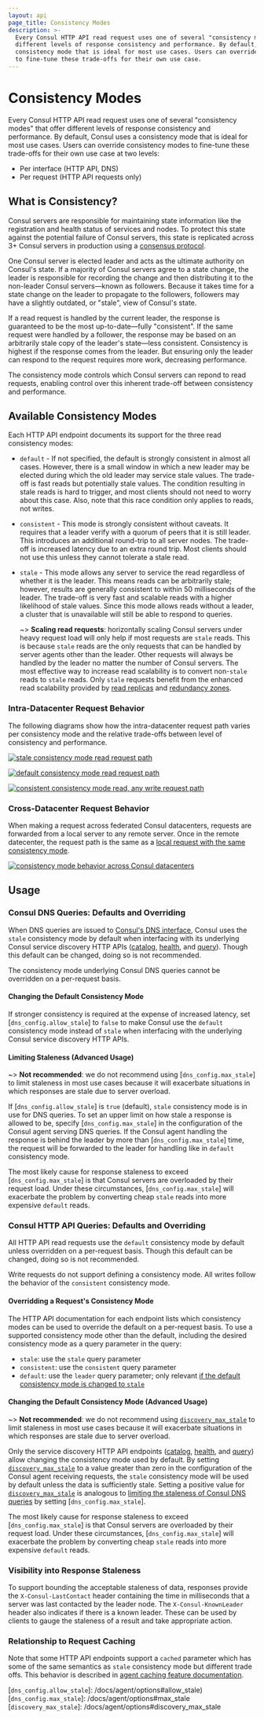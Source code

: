 ```yaml
---
layout: api
page_title: Consistency Modes
description: >-
  Every Consul HTTP API read request uses one of several "consistency modes" that offer
  different levels of response consistency and performance. By default, Consul uses a
  consistency mode that is ideal for most use cases. Users can override consistency modes
  to fine-tune these trade-offs for their own use case.
---
```


# Consistency Modes

Every Consul HTTP API read request uses one of several "consistency modes" that offer
different levels of response consistency and performance. By default, Consul uses a
consistency mode that is ideal for most use cases. Users can override consistency modes
to fine-tune these trade-offs for their own use case at two levels:
- Per interface (HTTP API, DNS)
- Per request (HTTP API requests only)

## What is Consistency?

Consul servers are responsible for maintaining state information like the registration and
health status of services and nodes. To protect this state against the potential failure of
Consul servers, this state is replicated across 3+ Consul servers in production using a
[consensus protocol](/docs/architecture/consensus).

One Consul server is elected leader and acts as the ultimate authority on Consul's state.
If a majority of Consul servers agree to a state change, the leader is responsible for recording
the change and then distributing it to the non-leader Consul servers—known as followers.
Because it takes time for a state change on the leader to propagate to the followers,
followers may have a slightly outdated, or "stale", view of Consul's state.

If a read request is handled by the current leader, the response is guaranteed
to be the most up-to-date—fully "consistent". If the same request were handled by a
follower, the response may be based on an arbitrarily stale copy of the leader's
state—less consistent. Consistency is highest if the response comes from the leader.
But ensuring only the leader can respond to the request requires more work,
decreasing performance.

The consistency mode controls which Consul servers can repond to read requests,
enabling control over this inherent trade-off between consistency and performance.

## Available Consistency Modes

Each HTTP API endpoint documents its support for the three read consistency modes:

- `default` - If not specified, the default is strongly consistent in almost all
  cases. However, there is a small window in which a new leader may be elected
  during which the old leader may service stale values. The trade-off is fast
  reads but potentially stale values. The condition resulting in stale reads is
  hard to trigger, and most clients should not need to worry about this case.
  Also, note that this race condition only applies to reads, not writes.

- `consistent` - This mode is strongly consistent without caveats. It requires
  that a leader verify with a quorum of peers that it is still leader. This
  introduces an additional round-trip to all server nodes. The trade-off is
  increased latency due to an extra round trip. Most clients should not use this
  unless they cannot tolerate a stale read.

- `stale` - This mode allows any server to service the read regardless of
  whether it is the leader. This means reads can be arbitrarily stale; however,
  results are generally consistent to within 50 milliseconds of the leader. The
  trade-off is very fast and scalable reads with a higher likelihood of stale
  values. Since this mode allows reads without a leader, a cluster that is
  unavailable will still be able to respond to queries.

  ~> **Scaling read requests**: horizontally scaling Consul servers under
  heavy request load will only help if most requests are `stale` reads.
  This is because `stale` reads are the only requests that can be handled by
  server agents other than the leader. Other requests will always be handled
  by the leader no matter the number of Consul servers.
  The most effective way to increase read scalability is to convert non-`stale`
  reads to `stale` reads.
  Only `stale` requests benefit from the enhanced read scalability provided by
  [read replicas](/docs/enterprise/read-scale) and
  [redundancy zones](/docs/enterprise/redundancy).

### Intra-Datacenter Request Behavior

The following diagrams show how the intra-datacenter request path varies
per consistency mode and the relative trade-offs between level of consistency and performance.

<Tabs>
<Tab heading="Stale reads">

[![stale consistency mode read request path](/img/consistency-modes/consistency-mode-stale.png)](/img/consistency-modes/consistency-mode-stale.png)

</Tab>

<Tab heading="Default reads">

[![default consistency mode read request path](/img/consistency-modes/consistency-mode-default.png)](/img/consistency-modes/consistency-mode-default.png)

</Tab>
<Tab heading="Consistent reads, all writes">

[![consistent consistency mode read, any write request path](/img/consistency-modes/consistency-mode-consistent.png)](/img/consistency-modes/consistency-mode-consistent.png)

</Tab>
</Tabs>

### Cross-Datacenter Request Behavior

When making a request across federated Consul datacenters, requests are forwarded from
a local server to any remote server. Once in the remote datecenter, the request path
is the same as a [local request with the same consistency mode](#intra-datacenter-request-behavior).

[![consistency mode behavior across Consul datacenters](/img/consistency-modes/consistency-mode-cross-datacenter.png)](/img/consistency-modes/consistency-mode-cross-datacenter.png)

## Usage

### Consul DNS Queries: Defaults and Overriding

When DNS queries are issued to [Consul's DNS interface](/docs/discovery/dns),
Consul uses the `stale` consistency mode by default when interfacing with its
underlying Consul service discovery HTTP APIs
([catalog](/api-docs/catalog), [health](/api-docs/health), and [query](/api-docs/query)).
Though this default can be changed, doing so is not recommended.

The consistency mode underlying Consul DNS queries cannot be overridden on a
per-request basis.

#### Changing the Default Consistency Mode

If stronger consistency is required at the expense of increased latency,
set [`dns_config.allow_stale`] to `false` to make Consul use the
`default` consistency mode instead of `stale`
when interfacing with the underlying Consul service discovery HTTP APIs.

#### Limiting Staleness (Advanced Usage)

~> **Not recommended**: we do not recommend using [`dns_config.max_stale`]
to limit staleness in most use cases because it will exacerbate situations in which responses
are stale due to server overload.

If [`dns_config.allow_stale`] is `true` (default), `stale` consistency mode is in use for DNS queries.
To set an upper limit on how stale a response is allowed to be, specify [`dns_config.max_stale`]
in the configuration of the Consul agent serving DNS queries.
If the Consul agent handling the response is behind the leader by more than [`dns_config.max_stale`]
time, the request will be forwarded to the leader for handling like in `default` consistency mode.

The most likely cause for response staleness to exceed [`dns_config.max_stale`] is that
Consul servers are overloaded by their request load. Under these circumstances, [`dns_config.max_stale`]
will exacerbate the problem by converting cheap `stale` reads into more expensive `default` reads.

### Consul HTTP API Queries: Defaults and Overriding

All HTTP API read requests use the `default` consistency mode by default
unless overridden on a per-request basis. Though this default can be changed,
doing so is not recommended.

Write requests do not support defining a consistency mode.
All writes follow the behavior of the `consistent` consistency mode.

#### Overridding a Request's Consistency Mode

The HTTP API documentation for each endpoint lists which consistency modes can be used
to override the default on a per-request basis. To use a supported consistency mode
other than the default, including the desired consistency mode as a query parameter in the query:
- `stale`: use the `stale` query parameter
- `consistent`: use the `consistent` query parameter
- `default`: use the `leader` query parameter;
   only relevant [if the default consistency mode is changed to `stale`](#changing-the-default-consistency-mode-advanced-usage)

#### Changing the Default Consistency Mode (Advanced Usage)

~> **Not recommended**: we do not recommend using
[`discovery_max_stale`](/docs/agent/options#discovery_max_stale)
to limit staleness in most use cases because it will exacerbate situations in which responses
are stale due to server overload.

Only the service discovery HTTP API endpoints
([catalog](/api-docs/catalog), [health](/api-docs/health), and [query](/api-docs/query))
allow changing the consistency mode used by default. By setting
[`discovery_max_stale`](/docs/agent/options#discovery_max_stale)
to a value greater than zero in the configuration of the Consul agent receiving requests,
the `stale` consistency mode will be used by default unless the data is sufficiently stale.
Setting a positive value for [`discovery_max_stale`](/docs/agent/options#discovery_max_stale)
is analogous to [limiting the staleness of Consul DNS queries](#limiting-staleness-advanced-usage)
by setting [`dns_config.max_stale`].

The most likely cause for response staleness to exceed [`dns_config.max_stale`] is that
Consul servers are overloaded by their request load. Under these circumstances, [`dns_config.max_stale`]
will exacerbate the problem by converting cheap `stale` reads into more expensive `default` reads.

### Visibility into Response Staleness

To support bounding the acceptable staleness of data, responses provide the
`X-Consul-LastContact` header containing the time in milliseconds that a server
was last contacted by the leader node. The `X-Consul-KnownLeader` header also
indicates if there is a known leader. These can be used by clients to gauge the
staleness of a result and take appropriate action.

### Relationship to Request Caching

Note that some HTTP API endpoints support a `cached` parameter which has some of the same
semantics as `stale` consistency mode but different trade offs. This behavior is described in
[agent caching feature documentation](/api/features/caching).

<!-- Common links references -->
[`dns_config.allow_stale`]: /docs/agent/options#allow_stale)
[`dns_config.max_stale`]: /docs/agent/options#max_stale
[`discovery_max_stale`]: /docs/agent/options#discovery_max_stale